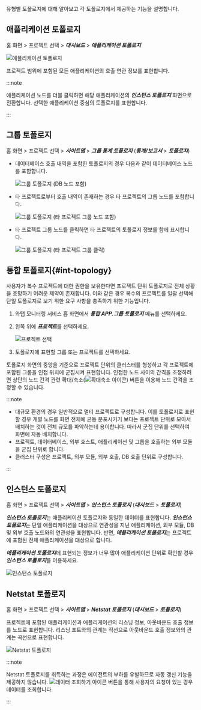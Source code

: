 유형별 토폴로지에 대해 알아보고 각 토폴로지에서 제공하는 기능을 설명합니다.

## 애플리케이션 토폴로지

홈 화면 > 프로젝트 선택 > ***대시보드*** > ***애플리케이션 토폴로지***

![애플리케이션 토폴로지](https://img.whatap.io/media/user_guide_application/topology/application_topology.png)

프로젝트 범위에 포함된 모든 애플리케이션의 호출 연관 정보를 표현합니다. 

:::note

애플리케이션 노드를 더블 클릭하면 해당 애플리케이션의 ***인스턴스 토플로지*** 화면으로 전환합니다. 선택한 애플리케이션 중심의 토폴로지를 표현합니다.

:::

## 그룹 토폴로지

홈 화면 > 프로젝트 선택 > ***사이트맵*** > ***그룹 통계 토폴로지*** (***통계/보고서*** > ***토폴로지***)

<!-- 담당자 문의 -->
<!--![그룹 애플리케이션 토폴로지 선택하기](/img/select-group-topology.png)

***애플리케이션 토폴로지*** 화면에서 ![지시선 1](/img/number-01.png) 에이전트 영역을 선택한 다음 ![지시선 2](/img/number-02.png) 에이전트 선택 목록에서 ***에이전트 서버*** 또는 ***에이전트 종류***를 선택하세요. 프로젝트 범위에 포함된 애플리케이션 그룹 사이의 호출 연관 정보를 표현합니다. -->

* 데이터베이스 호출 내역을 포함한 토폴로지의 경우 다음과 같이 데이터베이스 노드를 포함합니다.

  ![그룹 토폴로지 (DB 노드 포함)](https://img.whatap.io/media/user_guide_application/topology/group_topology_1.png)

* 타 프로젝트로부터 호출 내역이 존재하는 경우 타 프로젝트의 그룹 노드를 포함합니다.

  ![그룹 토폴로지 (타 프로젝트 그룹 노드 포함)](https://img.whatap.io/media/user_guide_application/topology/group_topology_2.png)

* 타 프로젝트 그룹 노드를 클릭하면 타 프로젝트의 토폴로지 정보를 함께 표시합니다.

  ![그룹 토폴로지 (타 프로젝트 그룹 클릭)](https://img.whatap.io/media/user_guide_application/topology/group_topology_with_other_project.png)

## 통합 토폴로지{#int-topology}

사용자가 복수 프로젝트에 대한 권한을 보유한다면 프로젝트 단위 토폴로지로 전체 상황을 조망하기 어려운 제약이 존재합니다. 이와 같은 경우 복수의 프로젝트를 일괄 선택해 단일 토폴로지로 보기 위한 요구 사항을 총족하기 위한 기능입니다.

1. 와탭 모니터링 서비스 홈 화면에서 ***통합 APP.그룹 토폴로지*** 메뉴를 선택하세요.

1. 왼쪽 위에 ***프로젝트***를 선택하세요.

    ![프로젝트 선택](/img/uni-topology-select-project.png)

1. 토폴로지에 표현할 그룹 또는 프로젝트를 선택하세요.

토폴로지 화면의 중앙을 기준으로 프로젝트 단위의 클러스터를 형성하고 각 프로젝트에 포함된 그룹을 인접 위치에 군집시켜 표현합니다. 인접한 노드 사이의 간격을 조정하려면 상단의 노드 간격 관련 확대/축소(![확대축소 아이콘](/img/ico-topology-node-zoom.png)) 버튼을 이용해 노드 간격을 조정할 수 있습니다.

:::note

* 대규모 환경의 경우 일반적으로 멀티 프로젝트로 구성합니다. 이를 토폴로지로 표현할 경우 개별 노드를 화면 전체에 균등 분포시키기 보다는 프로젝트 단위로 모아서 배치하는 것이 전체 규모를 파악하는데 용이합니다. 따라서 군집 단위를 선택하여 화면에 자동 배치합니다.
* 프로젝트, 데이터베이스, 외부 호스트, 애플리케이션 및 그룹을 호출하는 외부 모듈을 군집 단위로 합니다.
* 클러스터 구성은 프로젝트, 외부 모듈, 외부 호출, DB 호출 단위로 구성합니다.

:::

## 인스턴스 토폴로지

홈 화면 > 프로젝트 선택 > ***사이트맵*** > ***인스턴스 토폴로지*** (***대시보드*** > ***토폴로지***)

***인스턴스 토폴로지***는 애플리케이션 토폴로지와 동일한 데이터를 표현합니다. ***인스턴스 토폴로지***는 단일 애플리케이션을 대상으로 연관성을 지닌 애플리케이션, 외부 모듈, DB 및 외부 호출 노드와의 연관성을 표현합니다. 반면, ***애플리케이션 토폴로지***는 프로젝트에 포함된 전체 애플리케이션을 대상으로 합니다.

***애플리케이션 토폴로지***에 표현되는 정보가 너무 많아 애플리케이션 단위로 확인할 경우 ***인스턴스 토폴로지***를 이용하세요.

![인스턴스 토폴로지](https://img.whatap.io/media/user_guide_application/topology/instance_topology.png)

## Netstat 토폴로지

홈 화면 > 프로젝트 선택 > ***사이트맵*** > ***Netstat 토폴로지*** (***대시보드*** > ***토폴로지***)

프로젝트에 포함된 애플리케이션과 애플리케이션의 리스닝 정보, 아웃바운드 호출 정보를 노드로 표현합니다. 리스닝 포트와의 관계는 직선으로 아웃바운드 호출 정보와의 관계는 곡선으로 표현합니다.

![Netstat 토폴로지](/img/netstat-topology.png)

:::note

Netstat 토폴로지를 취득하는 과정은 에이전트의 부하를 유발하므로 자동 갱신 기능을 제공하지 않습니다. ![데이터 조회하기 아이콘](/img/ico-btn-search.png) 버튼을 통해 사용자의 요청이 있는 경우 데이터를 조회합니다.

:::